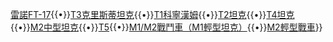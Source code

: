 {{Military navigation
|style=wide
|name=美國戰間期裝甲戰鬥車輛
|title={{Flag|USA}}[[戰間期]]的裝甲戰鬥車輛|list1=[[M1917坦克|M1917]]{{•}}[[雷諾FT-17]]{{•}}[[T3克里斯蒂坦克]]{{•}}[[T1科寧漢姆]]{{•}}[[T2坦克]]{{•}}[[T4坦克]]{{•}}[[M2中型坦克]]{{•}}[[M2中型坦克|T5]]{{•}}[[M1戰鬥車|M1/M2戰鬥車（M1輕型坦克）]]{{•}}[[M2輕型戰車]]}}